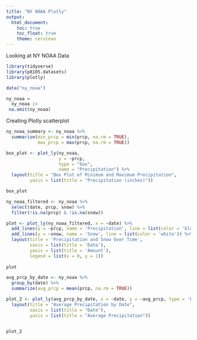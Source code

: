 ```yaml
---
title: "NY NOAA Plotly"
output: 
  html_document:
    toc: true
    toc_float: true
    theme: cerulean
---
```


Looking at NY NOAA Data 
```r
library(tidyverse)
library(p8105.datasets)
library(plotly)
```
```r
data("ny_noaa") 

ny_noaa = 
  ny_noaa |>
 na.omit(ny_noaa)
```

Creating Plotly scatterplot 
```r
ny_noaa_summary <- ny_noaa %>%
  summarise(min_prcp = min(prcp, na.rm = TRUE), 
            max_prcp = max(prcp, na.rm = TRUE))

box_plot <- plot_ly(ny_noaa, 
                    y = ~prcp, 
                    type = "box", 
                    name = "Precipitation") %>%
  layout(title = "Box Plot of Minimum and Maximum Precipitation",
         yaxis = list(title = "Precipitation (inches)"))

box_plot
```

```r
ny_noaa_filtered <- ny_noaa %>%
  select(date, prcp, snow) %>%
  filter(!is.na(prcp) & !is.na(snow))

plot <- plot_ly(ny_noaa_filtered, x = ~date) %>%
  add_lines(y = ~prcp, name = 'Precipitation', line = list(color = 'blue')) %>%
  add_lines(y = ~snow, name = 'Snow', line = list(color = 'white')) %>%
  layout(title = 'Precipitation and Snow Over Time',
         xaxis = list(title = 'Date'),
         yaxis = list(title = 'Amount'),
         legend = list(x = 0, y = 1))
         
plot
```

```r
avg_prcp_by_date <- ny_noaa %>%
  group_by(date) %>%
  summarize(avg_prcp = mean(prcp, na.rm = TRUE))

plot_2 <- plot_ly(avg_prcp_by_date, x = ~date, y = ~avg_prcp, type = 'bar') %>%
  layout(title = "Average Precipitation by Date",
         xaxis = list(title = "Date"),
         yaxis = list(title = "Average Precipitation"))


plot_2
```

